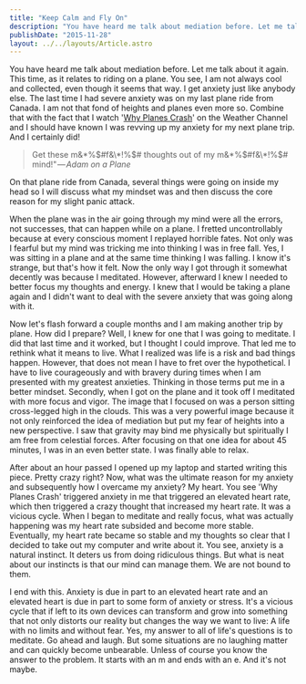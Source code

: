 ```yaml
---
title: "Keep Calm and Fly On"
description: "You have heard me talk about mediation before. Let me talk about it again. This time, as it relates to riding on a plane. You see, I am not…"
publishDate: "2015-11-28"
layout: ../../layouts/Article.astro
---
```


You have heard me talk about mediation before. Let me talk about it again. This time, as it relates to riding on a plane. You see, I am not always cool and collected, even though it seems that way. I get anxiety just like anybody else. The last time I had severe anxiety was on my last plane ride from Canada. I am not that fond of heights and planes even more so. Combine that with the fact that I watch '[Why Planes Crash](http://www.weather.com/tv/shows/why-planes-crash)' on the Weather Channel and I should have known I was revving up my anxiety for my next plane trip. And I certainly did!

> Get these m&\*%$#f&\*!%$# thoughts out of my m&\*%$#f&\*!%$# mind!" — *Adam on a Plane*

On that plane ride from Canada, several things were going on inside my head so I will discuss what my mindset was and then discuss the core reason for my slight panic attack.

When the plane was in the air going through my mind were all the errors, not successes, that can happen while on a plane. I fretted uncontrollably because at every conscious moment I replayed horrible fates. Not only was I fearful but my mind was tricking me into thinking I was in free fall. Yes, I was sitting in a plane and at the same time thinking I was falling. I know it's strange, but that's how it felt. Now the only way I got through it somewhat decently was because I meditated. However, afterward I knew I needed to better focus my thoughts and energy. I knew that I would be taking a plane again and I didn't want to deal with the severe anxiety that was going along with it.

Now let's flash forward a couple months and I am making another trip by plane. How did I prepare? Well, I knew for one that I was going to meditate. I did that last time and it worked, but I thought I could improve. That led me to rethink what it means to live. What I realized was life is a risk and bad things happen. However, that does not mean I have to fret over the hypothetical. I have to live courageously and with bravery during times when I am presented with my greatest anxieties. Thinking in those terms put me in a better mindset. Secondly, when I got on the plane and it took off I meditated with more focus and vigor. The image that I focused on was a person sitting cross-legged high in the clouds. This was a very powerful image because it not only reinforced the idea of mediation but put my fear of heights into a new perspective. I saw that gravity may bind me physically but spiritually I am free from celestial forces. After focusing on that one idea for about 45 minutes, I was in an even better state. I was finally able to relax.

After about an hour passed I opened up my laptop and started writing this piece. Pretty crazy right? Now, what was the ultimate reason for my anxiety and subsequently how I overcame my anxiety? My heart. You see 'Why Planes Crash' triggered anxiety in me that triggered an elevated heart rate, which then triggered a crazy thought that increased my heart rate. It was a vicious cycle. When I began to meditate and really focus, what was actually happening was my heart rate subsided and become more stable. Eventually, my heart rate became so stable and my thoughts so clear that I decided to take out my computer and write about it. You see, anxiety is a natural instinct. It deters us from doing ridiculous things. But what is neat about our instincts is that our mind can manage them. We are not bound to them.

I end with this. Anxiety is due in part to an elevated heart rate and an elevated heart is due in part to some form of anxiety or stress. It's a vicious cycle that if left to its own devices can transform and grow into something that not only distorts our reality but changes the way we want to live: A life with no limits and without fear. Yes, my answer to all of life's questions is to meditate. Go ahead and laugh. But some situations are no laughing matter and can quickly become unbearable. Unless of course you know the answer to the problem. It starts with an m and ends with an e. And it's not maybe.
